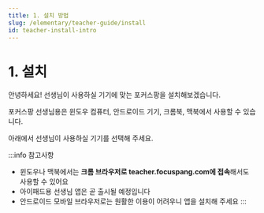 ```yaml
---
title: 1. 설치 방법
slug: /elementary/teacher-guide/install
id: teacher-install-intro
---
```



# 1. 설치

안녕하세요!
선생님이 사용하실 기기에 맞는 포커스팡을 설치해보겠습니다.

포커스팡 선생님용은 윈도우 컴퓨터, 안드로이드 기기, 크롬북, 맥북에서 사용할 수 있습니다.

아래에서 선생님이 사용하실 기기를 선택해 주세요.

:::info 참고사항

- 윈도우나 맥북에서는 **크롬 브라우저로 teacher.focuspang.com에 접속**해서도 사용할 수 있어요
- 아이패드용 선생님 앱은 곧 출시될 예정입니다
- 안드로이드 모바일 브라우저로는 원활한 이용이 어려우니 앱을 설치해 주세요
  :::

